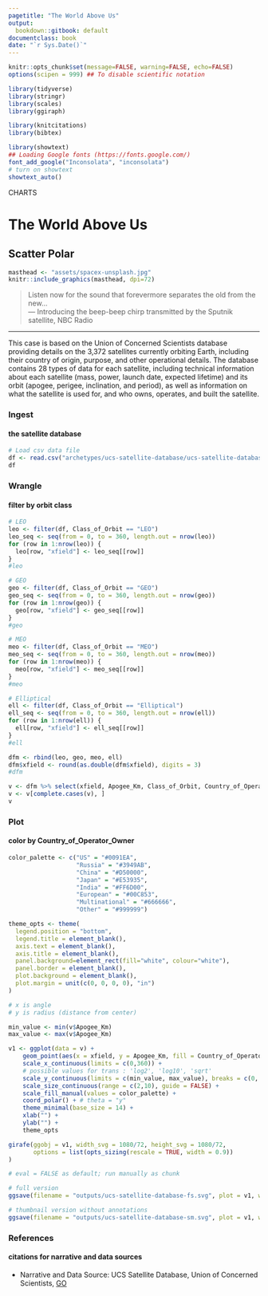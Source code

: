 ```yaml
---
pagetitle: "The World Above Us"
output:
  bookdown::gitbook: default
documentclass: book
date: "`r Sys.Date()`"
---
```


```r

knitr::opts_chunk$set(message=FALSE, warning=FALSE, echo=FALSE)
options(scipen = 999) ## To disable scientific notation

library(tidyverse)
library(stringr)
library(scales)
library(ggiraph)

library(knitcitations)
library(bibtex)

library(showtext)
## Loading Google fonts (https://fonts.google.com/)
font_add_google("Inconsolata", "inconsolata")
# turn on showtext
showtext_auto()

```

<div class="activity">
CHARTS  
</div>

# The World Above Us
## Scatter Polar

```r

masthead <- "assets/spacex-unsplash.jpg"
knitr::include_graphics(masthead, dpi=72)

```

> Listen now for the sound that forevermore separates the old from the new...\
--- Introducing the beep-beep chirp transmitted by the Sputnik satellite, NBC Radio\

***

This case is based on the Union of Concerned Scientists database providing details on the 3,372 satellites currently orbiting Earth, including their country of origin, purpose, and other operational details. The database contains 28 types of data for each satellite, including technical information about each satellite (mass, power, launch date, expected lifetime) and its orbit (apogee, perigee, inclination, and period), as well as information on what the satellite is used for, and who owns, operates, and built the satellite.

### Ingest
#### the satellite database

```r

# Load csv data file
df <- read.csv("archetypes/ucs-satellite-database/ucs-satellite-database-original.csv", header = TRUE, stringsAsFactors = FALSE, encoding = "UTF-8")
df

```


### Wrangle
#### filter by orbit class


```r

# LEO
leo <- filter(df, Class_of_Orbit == "LEO")
leo_seq <- seq(from = 0, to = 360, length.out = nrow(leo))
for (row in 1:nrow(leo)) {
  leo[row, "xfield"] <- leo_seq[[row]]
}
#leo

# GEO
geo <- filter(df, Class_of_Orbit == "GEO")
geo_seq <- seq(from = 0, to = 360, length.out = nrow(geo))
for (row in 1:nrow(geo)) {
  geo[row, "xfield"] <- geo_seq[[row]]
}
#geo

# MEO
meo <- filter(df, Class_of_Orbit == "MEO")
meo_seq <- seq(from = 0, to = 360, length.out = nrow(meo))
for (row in 1:nrow(meo)) {
  meo[row, "xfield"] <- meo_seq[[row]]
}
#meo

# Elliptical
ell <- filter(df, Class_of_Orbit == "Elliptical")
ell_seq <- seq(from = 0, to = 360, length.out = nrow(ell))
for (row in 1:nrow(ell)) {
  ell[row, "xfield"] <- ell_seq[[row]]
}
#ell

dfm <- rbind(leo, geo, meo, ell)
dfm$xfield <- round(as.double(dfm$xfield), digits = 3)
#dfm

v <- dfm %>% select(xfield, Apogee_Km, Class_of_Orbit, Country_of_Operator_Owner, Launch_Mass_in_Kg)
v <- v[complete.cases(v), ]
v

```


### Plot
#### color by Country_of_Operator_Owner


```r

color_palette <- c("US" = "#0091EA", 
                   "Russia" = "#3949AB", 
                   "China" = "#D50000", 
                   "Japan" = "#E53935", 
                   "India" = "#FF6D00", 
                   "European" = "#00C853", 
                   "Multinational" = "#666666", 
                   "Other" = "#999999")

theme_opts <- theme(
  legend.position = "bottom",
  legend.title = element_blank(),
  axis.text = element_blank(),
  axis.title = element_blank(),
  panel.background=element_rect(fill="white", colour="white"),
  panel.border = element_blank(),
  plot.background = element_blank(),
  plot.margin = unit(c(0, 0, 0, 0), "in")
)

# x is angle
# y is radius (distance from center)

min_value <- min(v$Apogee_Km)
max_value <- max(v$Apogee_Km)

v1 <- ggplot(data = v) +
    geom_point(aes(x = xfield, y = Apogee_Km, fill = Country_of_Operator_Owner, size = Launch_Mass_in_Kg), shape = 21, color = '#ffffff', alpha = 0.6) +
    scale_x_continuous(limits = c(0,360)) +
    # possible values for trans : 'log2', 'log10', 'sqrt'
    scale_y_continuous(limits = c(min_value, max_value), breaks = c(0, 100, 705, 2000, 20200, 35780, 330000), trans='log10') +
    scale_size_continuous(range = c(2,10), guide = FALSE) +
    scale_fill_manual(values = color_palette) +
    coord_polar() + # theta = "y"
    theme_minimal(base_size = 14) +
    xlab("") +
    ylab("") +
    theme_opts

girafe(ggobj = v1, width_svg = 1080/72, height_svg = 1080/72,
       options = list(opts_sizing(rescale = TRUE, width = 0.9))
)

```



```r

# eval = FALSE as default; run manually as chunk

# full version
ggsave(filename = "outputs/ucs-satellite-database-fs.svg", plot = v1, width=1280/72, height=1280/72)

# thumbnail version without annotations
ggsave(filename = "outputs/ucs-satellite-database-sm.svg", plot = v1, width=4, height=4)

```


### References
#### citations for narrative and data sources

* Narrative and Data Source: UCS Satellite Database, Union of Concerned Scientists, [GO](https://www.ucsusa.org/resources/satellite-database){target="_blank"}
